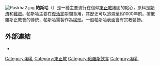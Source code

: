 {{Unreferenced|time=2015-12-27T07:38:14+00:00}}
{{noteTA
|G1=Food
}}
[[File:Paskha2.jpg|thumb]]
'''帕斯哈'''（{{Lang-ru|Пасха}}）是一種主要流行在信仰[[東正教|東正教]]諸國的點心，原料是[[奶渣|奶渣]]和[[雞蛋|雞蛋]]。帕斯哈主要在[[復活節|復活節]]期間食用，其歷史可以追溯至約1000年前。按俄羅斯正教會的傳統，帕斯哈需製作為[[梯形|梯形]]。一般帕斯哈表面會有宗教裝飾。

== 外部連結 ==
* {{Commons category-inline|Paskha (dish)}}

[[Category:凝乳|Category:凝乳]]
[[Category:東正教|Category:東正教]]
[[Category:俄羅斯飲食|Category:俄羅斯飲食]]
[[Category:凝乳|Category:凝乳]]
